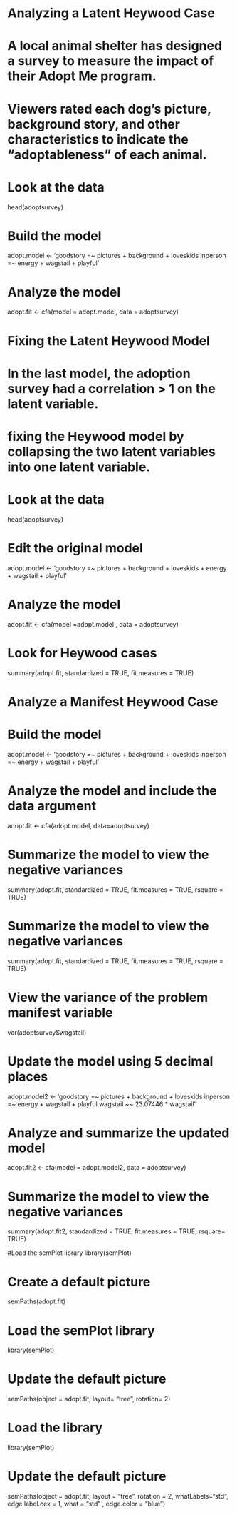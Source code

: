 # Analyzing a Latent Heywood Case
# A local animal shelter has designed a survey to measure the impact of their Adopt Me program. 
# Viewers rated each dog's picture, background story, and other characteristics to indicate the "adoptableness" of each animal.

# Look at the data
head(adoptsurvey)

# Build the model
adopt.model <- 'goodstory =~ pictures + background + loveskids
inperson =~ energy + wagstail + playful'

# Analyze the model
adopt.fit <- cfa(model = adopt.model, data = adoptsurvey)

# Fixing the Latent Heywood Model
# In the last model, the adoption survey had a correlation > 1 on the latent variable. 
# fixing the Heywood model by collapsing the two latent variables into one latent variable.

# Look at the data
head(adoptsurvey)

# Edit the original model 
adopt.model <- 'goodstory =~ pictures + background + loveskids + energy + wagstail + playful'

# Analyze the model
adopt.fit <- cfa(model =adopt.model , data = adoptsurvey)

# Look for Heywood cases
summary(adopt.fit, standardized = TRUE, fit.measures = TRUE)

# Analyze a Manifest Heywood Case

# Build the model
adopt.model <- 'goodstory =~ pictures + background + loveskids
inperson =~ energy + wagstail + playful'

# Analyze the model and include the data argument
adopt.fit <- cfa(adopt.model, data=adoptsurvey)

# Summarize the model to view the negative variances
summary(adopt.fit, standardized = TRUE,
fit.measures = TRUE,
rsquare = TRUE)

# Summarize the model to view the negative variances
summary(adopt.fit, standardized = TRUE, fit.measures = TRUE, rsquare = TRUE)

# View the variance of the problem manifest variable
var(adoptsurvey$wagstail)

# Update the model using 5 decimal places
adopt.model2 <- 'goodstory =~ pictures + background + loveskids
inperson =~ energy + wagstail + playful
wagstail ~~ 23.07446 * wagstail'

# Analyze and summarize the updated model
adopt.fit2 <- cfa(model = adopt.model2, data = adoptsurvey)

# Summarize the model to view the negative variances
summary(adopt.fit2, standardized = TRUE, fit.measures = TRUE, rsquare= TRUE)

#Load the semPlot library
library(semPlot)

# Create a default picture
semPaths(adopt.fit)

# Load the semPlot library
library(semPlot)

# Update the default picture
semPaths(object = adopt.fit, 
         layout= "tree",
         rotation= 2)
         
# Load the library
library(semPlot)

# Update the default picture
semPaths(object = adopt.fit,
         layout = "tree",
         rotation = 2,
         whatLabels="std",
         edge.label.cex = 1,
         what = "std"
, edge.color = "blue")

